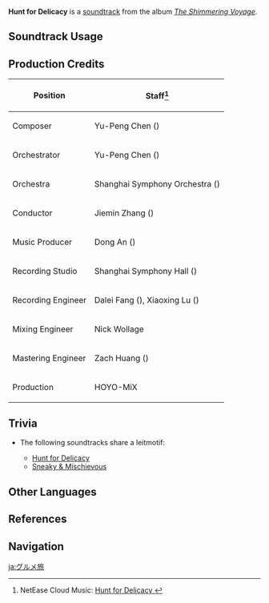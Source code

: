 {{Soundtrack Infobox
|image          = The Shimmering Voyage.png
|album          = The Shimmering Voyage
|disc           = 2
|number         = 20
|featured       =
|featured2      =
|featured3      =
|featured_disc  =
|featured_disc2 =
|featured_disc3 =
|youtube_id     = bYsNHb3KHmM
|spotify_id     = 2iaSTGoyInHTdzuaN5i9rJ
|previous       = Whence the Flow Cometh
|next           = Sneaky & Mischievous
}}
'''Hunt for Delicacy''' is a [[soundtrack]] from the album ''[[The Shimmering Voyage]]''.

==Soundtrack Usage==
{{Soundtrack Usage
|quest    = Little Chef on a Hunt//cutscene
}}

==Production Credits==
{| class="wikitable"
! Position
! Staff<ref>NetEase Cloud Music: [https://music.163.com/#/song?id=1861577540 Hunt for Delicacy {{zh|美食寻踪}}]</ref>
|-
! Composer
| Yu-Peng Chen ({{zh|陈致逸}})
|-
! Orchestrator
| Yu-Peng Chen ({{zh|陈致逸}})
|-
! Orchestra
| Shanghai Symphony Orchestra ({{zh|上海交响乐团}})
|-
! Conductor
| Jiemin Zhang ({{zh|张洁敏}})
|-
! Music Producer
| Dong An ({{zh|安栋}})
|-
! Recording Studio
| Shanghai Symphony Hall ({{zh|上海交响乐团音乐厅}})
|-
! Recording Engineer
| Dalei Fang ({{zh|房大磊}}), Xiaoxing Lu ({{zh|陆晓幸}})
|-
! Mixing Engineer
| Nick Wollage
|-
! Mastering Engineer
| Zach Huang ({{zh|黄巍}})
|-
! Production
| HOYO-MiX
|}

==Trivia==
* <section begin="XianglingLeitmotif" />The following soundtracks share a leitmotif:
** [[Hunt for Delicacy]]
** [[Sneaky & Mischievous]]<section end="XianglingLeitmotif" />

==Other Languages==
{{Other Languages
|en      = Hunt for Delicacy
|zhs     = 美食寻踪
|zhs_rm  = Měishí Xúnzōng
|zht     = 美食尋蹤
|zht_rm  = Měishí Xúnzōng
|zh_tl   = 
|ja      = グルメ旅
|ja_rm   = Gurume Tabi{{Assumed}}
|ja_tl   = Gourmet Travel
}}

==References==
{{Reflist}}

==Navigation==
{{Soundtrack Navbox|The Shimmering Voyage|1}}

[[ja:グルメ旅]]